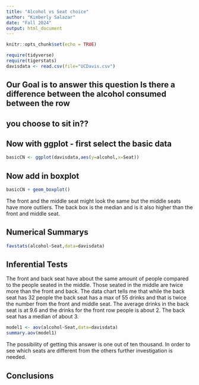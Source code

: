 ```yaml
---
title: "Alcohol vs Seat choice"
author: "Kimberly Salazar"
date: "Fall 2024"
output: html_document
---
```


```r
knitr::opts_chunk$set(echo = TRUE)
```

```r
require(tidyverse)
require(tigerstats)
davisdata <- read.csv(file="UCDavis.csv")
```
## Our Goal is to answer this question Is there a difference between the alcohol consumed between the row
## you choose to sit in??

## Now with ggplot - first select the basic data

```r
basicCN <- ggplot(davisdata,aes(y=alcohol,x=Seat))
```
## Now add in boxplot

```r
basicCN + geom_boxplot()
```

   The front and the middle seat might look the same but the middle seats have more outliers. The back box is the median and is it also higher than the front and middle seat.
  


## Numerical Summarys 
```r
favstats(alcohol~Seat,data=davisdata)
```
## Inferential Tests
 The front and back seat have about the same amount of people compared to the people seated in the middle. Those seated in the middle are twice more than the front and back. The data chart tells me that while the back seat has 32 people the back seat has a max of 55 drinks and that is twice the number from the front and middle seat. The average drinks in the back seat is at 9.6 and the drinks for the front row people is about 2. The back seat has a median of about 3.
 
```r
model1 <- aov(alcohol~Seat,data=davisdata)
summary.aov(model1)
```
The possibility of getting this answer is one out of ten thousand. In order to see which seats are different from the others further investigation is needed.


## Conclusions


